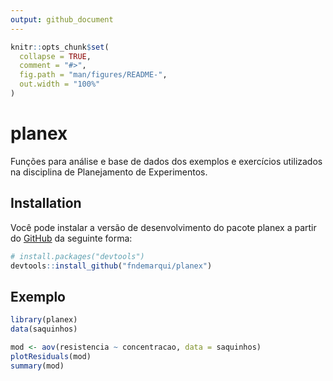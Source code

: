 ```yaml
---
output: github_document
---
```


<!-- README.md is generated from README.Rmd. Please edit that file -->

```r
knitr::opts_chunk$set(
  collapse = TRUE,
  comment = "#>",
  fig.path = "man/figures/README-",
  out.width = "100%"
)
```

# planex

<!-- badges: start -->
<!-- badges: end -->

Funções para análise e base de dados dos exemplos e exercícios utilizados na disciplina de Planejamento de Experimentos.

## Installation

Você pode instalar a versão de desenvolvimento do pacote planex a partir do  [GitHub](https://github.com/) da seguinte forma:

``` r
# install.packages("devtools")
devtools::install_github("fndemarqui/planex")
```

## Exemplo

```r
library(planex)
data(saquinhos)

mod <- aov(resistencia ~ concentracao, data = saquinhos)
plotResiduals(mod)
summary(mod)

```

